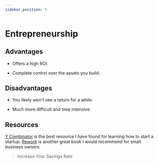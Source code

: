```yaml
---
sidebar_position: 5
---
```


# Entrepreneurship

## Advantages

- Offers a high ROI.

- Complete control over the assets you build.

## Disadvantages

- You likely won't see a return for a while.

- Much more difficult and time intensive.

## Resources

[Y Combinator](https://www.ycombinator.com/) is the best resource I have found for learning how to start a startup. 
[Rework](https://www.amazon.com/dp/B002MUAJ2A/ref=dp-kindle-redirect?_encoding=UTF8&btkr=1) is another great book I would recommend for small business owners.

>Increase Your Savings Rate